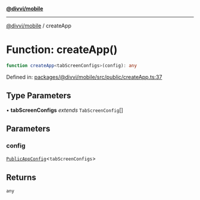 [**@divvi/mobile**](../README.md)

---

[@divvi/mobile](../README.md) / createApp

# Function: createApp()

```ts
function createApp<tabScreenConfigs>(config): any
```

Defined in: [packages/@divvi/mobile/src/public/createApp.ts:37](https://github.com/divvi-xyz/divvi-mobile/blob/main/packages/@divvi/mobile/src/public/createApp.ts#L37)

## Type Parameters

• **tabScreenConfigs** _extends_ `TabScreenConfig`[]

## Parameters

### config

[`PublicAppConfig`](../interfaces/PublicAppConfig.md)\<`tabScreenConfigs`\>

## Returns

`any`
